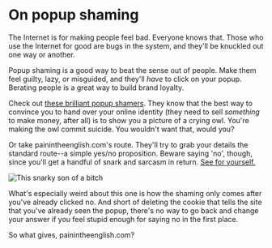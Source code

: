 # On popup shaming

The Internet is for making people feel bad. Everyone knows that. Those who use the Internet for good are bugs in the system, and they'll be knuckled out one way or another.

Popup shaming is a good way to beat the sense out of people. Make them feel guilty, lazy, or misguided, and they'll _have_ to click on your popup. Berating people is a great way to build brand loyalty.

Check out [these brilliant popup shamers](https://www.silkstream.net/blog/2016/07/10-best-worst-confirmation-popup-shaming.html). They know that the best way to convince you to hand over your online identity (they need to sell _something_ to make money, after all) is to show you a picture of a crying owl. You're making the owl commit suicide. You wouldn't want that, would you?

Or take painintheenglish.com's route. They'll try to grab your details the standard route--a simple yes/no proposition. Beware saying 'no', though, since you'll get a handful of snark and sarcasm in return. [See for yourself.](https://painintheenglish.com/case/5870)

![This snarky son of a bitch](https://charlesharriesblog.s3.amazonaws.com/uploads/post/pictures/19/painenglish.gif)

What's especially weird about this one is how the shaming only comes after you've already clicked no. And short of deleting the cookie that tells the site that you've already seen the popup, there's no way to go back and change your answer if you feel stupid enough for saying no in the first place.

So what gives, painintheenglish.com?
